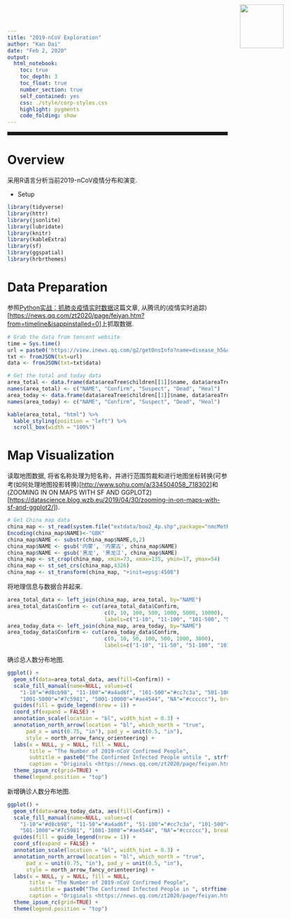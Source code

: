```yaml
---
title: "2019-nCoV Exploration"
author: "Kan Dai"
date: "Feb 2, 2020"
output: 
  html_notebook:
    toc: true
    toc_depth: 3
    toc_float: true
    number_section: true
    self_contained: yes
    css: ./style/corp-styles.css
    highlight: pygments
    code_folding: show
---
```


<img src="./style/nmc_large.png" style="position:absolute;top:10px;right:100px;" width="100" height="100"/>

<hr style="height:8px;">

# Overview

采用R语言分析当前2019-nCoV疫情分布和演变.

-   Setup

```r
library(tidyverse)
library(httr)
library(jsonlite)
library(lubridate)
library(knitr)
library(kableExtra)
library(sf)
library(ggspatial)
library(hrbrthemes)
```

# Data Preparation

参照[Python实战：抓肺炎疫情实时数据](https://blog.csdn.net/xufive/article/details/104093197)这篇文章, 从腾讯的(疫情实时追踪)[<https://news.qq.com/zt2020/page/feiyan.htm?from=timeline&isappinstalled=0>]上抓取数据.

```r
# Grab the data from tencent website
time = Sys.time()
url = paste0('https://view.inews.qq.com/g2/getOnsInfo?name=disease_h5&callback=&_=', as.character(as.integer(time)*1000))
txt <- fromJSON(txt=url)
data <- fromJSON(txt=txt$data)

# Get the total and today data
area_total <- data.frame(data$areaTree$children[[1]]$name, data$areaTree$children[[1]]$total)
names(area_total) <- c("NAME", "Confirm", "Suspect", "Dead", "Heal")
area_today <- data.frame(data$areaTree$children[[1]]$name, data$areaTree$children[[1]]$today)
names(area_today) <- c("NAME", "Confirm", "Suspect", "Dead", "Heal")

kable(area_total, "html") %>%
  kable_styling(position = "left") %>%
  scroll_box(width = "100%")
```

# Map Visualization

读取地图数据, 将省名称处理为短名称，并进行范围剪裁和进行地图坐标转换(可参考(如何处理地图投影转换)[<http://www.sohu.com/a/334504058_718302>]和(ZOOMING IN ON MAPS WITH SF AND GGPLOT2)[<https://datascience.blog.wzb.eu/2019/04/30/zooming-in-on-maps-with-sf-and-ggplot2/>]).

```r
# Get China map data
china_map <- st_read(system.file("extdata/bou2_4p.shp",package="nmcMetResources"), stringsAsFactors=FALSE, quiet=TRUE)
Encoding(china_map$NAME)<-"GBK"
china_map$NAME <- substr(china_map$NAME,0,2)
china_map$NAME <- gsub('内蒙', '内蒙古', china_map$NAME)
china_map$NAME <- gsub('黑龙', '黑龙江', china_map$NAME)
china_map <- st_crop(china_map, xmin=73, xmax=135, ymin=17, ymax=54)
china_map <- st_set_crs(china_map,4326)
china_map <- st_transform(china_map, "+init=epsg:4508")
```

将地理信息与数据合并起来.

```r
area_total_data <- left_join(china_map, area_total, by="NAME")
area_total_data$Confirm <- cut(area_total_data$Confirm, 
                               c(0, 10, 100, 500, 1000, 5000, 10000), 
                               labels=c("1-10", "11-100", "101-500", "501-1000", "1001-5000", "5001-10000"))
area_today_data <- left_join(china_map, area_today, by="NAME")
area_today_data$Confirm <- cut(area_today_data$Confirm, 
                               c(0, 10, 50, 100, 500, 1000, 3000), 
                               labels=c("1-10", "11-50", "51-100", "101-500", "501-1000", "1001-3000"))
```

确诊总人数分布地图.

```r
ggplot() +
  geom_sf(data=area_total_data, aes(fill=Confirm)) +
  scale_fill_manual(name=NULL, values=c(
    "1-10"="#d8cb98", "11-100"="#a4ad6f", "101-500"="#cc7c3a", "501-1000"="#436f82",
    "1001-5000"="#7c5981", "5001-10000"="#ae4544", "NA"="#cccccc"), breaks=levels(area_total_data$Confirm)) + 
  guides(fill = guide_legend(nrow = 1)) + 
  coord_sf(expand = FALSE) +
  annotation_scale(location = "bl", width_hint = 0.3) +
  annotation_north_arrow(location = "bl", which_north = "true", 
      pad_x = unit(0.75, "in"), pad_y = unit(0.5, "in"),
      style = north_arrow_fancy_orienteering) +
  labs(x = NULL, y = NULL, fill = NULL,
       title = "The Number of 2019-nCoV Confirmed People",
       subtitle = paste0("The Confirmed Infected People untile ", strftime(time), ' in China'),
       caption = "Originals <https://news.qq.com/zt2020/page/feiyan.htm> \n by Kan Dai, kan.dai@163.com") +
  theme_ipsum_rc(grid=TRUE) +
  theme(legend.position = "top")
```

新增确诊人数分布地图.

```r
ggplot() +
  geom_sf(data=area_today_data, aes(fill=Confirm)) +
  scale_fill_manual(name=NULL, values=c(
    "1-10"="#d8cb98", "11-50"="#a4ad6f", "51-100"="#cc7c3a", "101-500"="#436f82",
    "501-1000"="#7c5981", "1001-3000"="#ae4544", "NA"="#cccccc"), breaks=levels(area_today_data$Confirm)) + 
  guides(fill = guide_legend(nrow = 1)) + 
  coord_sf(expand = FALSE) + 
  annotation_scale(location = "bl", width_hint = 0.3) +
  annotation_north_arrow(location = "bl", which_north = "true", 
      pad_x = unit(0.75, "in"), pad_y = unit(0.5, "in"),
      style = north_arrow_fancy_orienteering) +
  labs(x = NULL, y = NULL, fill = NULL,
       title = "The Number of 2019-nCoV Confirmed People",
       subtitle = paste0("The Confirmed Infected People in ", strftime(time, format="%Y-%m-%d"), ' in China'),
       caption = "Originals <https://news.qq.com/zt2020/page/feiyan.htm> \n by Kan Dai, kan.dai@163.com") +
  theme_ipsum_rc(grid=TRUE) +
  theme(legend.position = "top")
```

